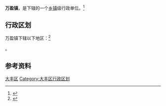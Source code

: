 {{中国乡级行政区|32/09/82/108/000}}

'''万盈镇'''，是{{PRC admin/fullname|32/09/82/108/000|3}}下辖的一个[[乡镇|乡镇]]级行政单位。<ref>{{PRC admin/ref sgc|{{PRC admin/parent|32/09/82/108/000}}}}</ref>

== 行政区划 ==

万盈镇下辖以下地区：<ref>{{PRC admin/ref sgc|32/09/82/108/000}}</ref>

{{PRC admin/children|32/09/82/108/000}}。

== 参考资料 ==

{{reflist}}

{{江苏省盐城市大丰市行政区划}}
{{江苏行政区划小作品}}

[[Category:盐城建制镇|大丰区]]
[[Category:大丰区行政区划|Category:大丰区行政区划]]